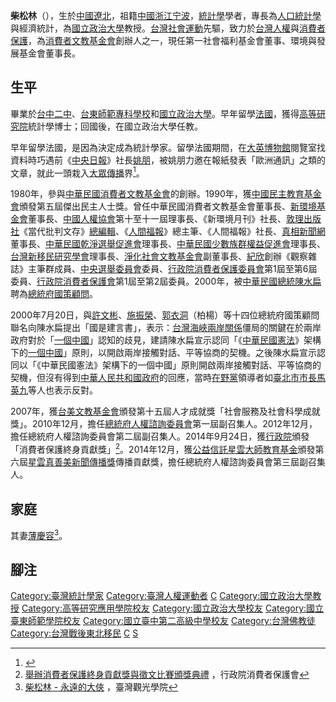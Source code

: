 '''柴松林'''（{{bd|1934年|12月12日|||}}），生於[[中國|中國]][[遼北|遼北]]，祖籍[[中國|中國]][[浙江|浙江]][[宁波|宁波]]，[[統計學|統計學]]學者，專長為[[人口統計學|人口統計學]]與經濟統計，為[[國立政治大學|國立政治大學]]教授。[[台灣|台灣]][[社會運動|社會運動]]先驅，致力於[[台灣|台灣]][[人權|人權]]與[[消費者保護|消費者保護]]，為[[消費者文教基金會|消費者文教基金會]]創辦人之一，現任第一社會福利基金會董事、環境與發展基金會董事長。

==生平==
畢業於[[台中二中|台中二中]]、[[台東師範專科學校|台東師範專科學校]]和[[國立政治大學|國立政治大學]]。早年留學[[法國|法國]]，獲得[[高等研究應用學院|高等研究院]]統計學博士；回國後，在國立政治大學任教。

早年留學法國，是因為決定成為統計學家。留學法國期間，在[[大英博物館|大英博物館]]閱覽室找資料時巧遇前《[[中央日報|中央日報]]》社長[[姚朋|姚朋]]，被姚朋力邀在報紙發表「歐洲通訊」之類的文章，就此一頭栽入[[大眾傳播|大眾傳播]]界<ref>{{cite web | author=本報訊 | url=https://www.chinatimes.com/newspapers/20141208000371-260508 | title=柴松林：與傳播結下不解之緣 | publisher=中國時報 | date=2014-12-08 | accessdate=2021-12-11 | archive-date=2021-12-11 | archive-url=https://web.archive.org/web/20211211113808/https://www.chinatimes.com/newspapers/20141208000371-260508 | dead-url=no }}</ref>。

1980年，參與[[中華民國消費者文教基金會|中華民國消費者文教基金會]]的創辦。1990年，獲[[中國民主教育基金會|中國民主教育基金會]]頒發第五屆傑出民主人士獎。曾任中華民國消費者文教基金會董事長、[[新環境基金會|新環境基金會]]董事長、[[中國人權協會|中國人權協會]]第十至十一屆理事長、《新環境月刊》社長、[[敦理出版社|敦理出版社]]《當代批判文存》[[總編輯|總編輯]]、《[[人間福報|人間福報]]》總主筆、《人間福報》社長、[[真相新聞網|真相新聞網]]董事長、[[中華民國乾淨選舉促進會|中華民國乾淨選舉促進會]]理事長、[[中華民國少數族群權益促進會|中華民國少數族群權益促進會]]理事長、[[台灣新移民研究學會|台灣新移民研究學會]]理事長、[[淨化社會文教基金會|淨化社會文教基金會]]副董事長、[[紀欣|紀欣]]創辦《觀察雜誌》主筆群成員、[[中央選舉委員會_(中華民國)|中央選舉委員會]]委員、[[行政院消費者保護委員會|行政院消費者保護委員會]]第1屆至第6屆委員、[[行政院消費者保護會|行政院消費者保護會]]第1屆至第2屆委員。2000年，被[[中華民國總統|中華民國總統]][[陳水扁|陳水扁]]聘為[[總統府國策顧問|總統府國策顧問]]。

2000年7月20日，與[[許文彬|許文彬]]、[[施振榮|施振榮]]、[[郭衣洞|郭衣洞]]（柏楊）等十四位總統府國策顧問聯名向陳水扁提出「國是建言書」，表示：[[台灣海峽兩岸關係|台灣海峽兩岸關係]]僵局的關鍵在於兩岸政府對於「[[一個中國|一個中國]]」認知的歧見，建請陳水扁宣示認同「《[[中華民國憲法|中華民國憲法]]》架構下的[[憲法一中|一個中國]]」原則，以開啟兩岸接觸對話、平等協商的契機。之後陳水扁宣示認同以「《中華民國憲法》架構下的一個中國」原則開啟兩岸接觸對話、平等協商的契機，但沒有得到[[中華人民共和國政府|中華人民共和國政府]]的回應，當時[[在野黨|在野黨]]領導者如[[臺北市市長|臺北市市長]][[馬英九|馬英九]]等人也表示反對。

2007年，獲[[台美文教基金會|台美文教基金會]]頒發第十五屆人才成就獎「社會服務及社會科學成就獎」。2010年12月，擔任[[總統府人權諮詢委員會|總統府人權諮詢委員會]]第一屆副召集人。2012年12月，擔任總統府人權諮詢委員會第二屆副召集人。2014年9月24日，獲[[行政院|行政院]]頒發「消費者保護終身貢獻獎」<ref>[http://www.cpc.ey.gov.tw/News_Content.aspx?n=3840722B002ADEAB&s=0BD9853F919054F3 舉辦消費者保護終身貢獻獎與徵文比賽頒獎典禮] {{Wayback|url=http://www.cpc.ey.gov.tw/News_Content.aspx?n=3840722B002ADEAB&s=0BD9853F919054F3 |date=20150128133528 }}，行政院消費者保護會</ref>。2014年12月，獲[[公益信託星雲大師教育基金|公益信託星雲大師教育基金]]頒發第六屆[[星雲真善美新聞傳播獎|星雲真善美新聞傳播獎]]傳播貢獻獎，擔任總統府人權諮詢委員會第三屆副召集人。

==家庭==
其妻[[薄慶容|薄慶容]]<ref>[http://www.tht.edu.tw/boss/news04202004.htm  柴松林 - 永遠的大俠] {{Wayback|url=http://www.tht.edu.tw/boss/news04202004.htm |date=20050209195659 }}，臺灣觀光學院</ref>。

==腳注==
{{reflist}}


{{台灣社會運動|食品安全運動}}
{{DEFAULTSORT:Chai}}
[[Category:臺灣統計學家|Category:臺灣統計學家]]
[[Category:臺灣人權運動者|Category:臺灣人權運動者]]
[[Category:中華民國總統府國策顧問|C]]
[[Category:國立政治大學教授|Category:國立政治大學教授]]
[[Category:高等研究應用學院校友|Category:高等研究應用學院校友]]
[[Category:國立政治大學校友|Category:國立政治大學校友]]
[[Category:國立臺東師範學院校友|Category:國立臺東師範學院校友]]
[[Category:國立臺中第二高級中學校友|Category:國立臺中第二高級中學校友]]
[[Category:台灣佛教徒|Category:台灣佛教徒]]
[[Category:台灣戰後東北移民|Category:台灣戰後東北移民]]
[[Category:鄞县人|C]]
[[Category:世恩堂柴氏|S]]